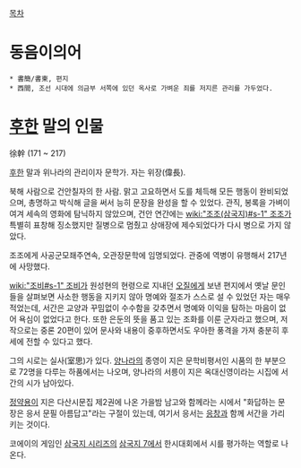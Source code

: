 [[목차]]
= 동음이의어 =
 * 書簡/書柬, 편지
 * 西間, 조선 시대에 의금부 서쪽에 있던 옥사로 가벼운 죄를 저지른 관리를 가두었다.

= [[후한]] 말의 인물 =
徐幹
(171 ~ 217)

[[후한]] 말과 위나라의 관리이자 문학가. 자는 위장(偉長).

북해 사람으로 건안칠자의 한 사람. 맑고 고요하면서 도를 체득해 모든 행동이 완비되었으며, 총명하고 박식해 글을 써서 능히 문장을 완성을 할 수 있었다. 관직, 봉록을 가벼이 여겨 세속의 영화에 탐닉하지 않았으며, 건안 연간에는 [[wiki:"조조(삼국지)#s-1" 조조]]가 특별히 표창해 징소했지만 질병으로 멈췄고 상애장에 제수되었다가 다시 병으로 가지 않았다.

조조에게 사공군모좨주연속, 오관장문학에 임명되었다. 관중에 역병이 유행해서 217년에 사망했다.

[[wiki:"조비#s-1" 조비]]가 원성현의 현령으로 지내던 [[오질]]에게 보낸 편지에서 옛날 문인들을 살펴보면 사소한 행동을 지키지 않아 명예와 절조가 스스로 설 수 있었던 자는 매우 적었는데, 서간은 교양과 꾸밈없이 수수함을 갖추면서 명예와 이익을 탐하는 마음이 없어 욕심이 없었다고 한다. 또한 은둔의 뜻을 품고 있는 조화를 이룬 군자라고 했으며, 저작으로는 중론 20편이 있어 문사와 내용이 중후하면서도 우아한 풍격을 가져 충분히 후세에 전할 수 있다고 했다.

그의 시로는 실사(室思)가 있다. [[양]]나라의 종영이 지은 문학비평서인 시품의 한 부분으로 72명을 다루는 하품에서는 나오며, 양나라의 서릉이 지은 옥대신영이라는 시집에 서간의 시가 남아있다.

[[정약용]]이 지은 다산시문집 제2권에 나온 가을밤 남고와 함께라는 시에서 "화답하는 문장은 응서 문필 아름답고"라는 구절이 있는데, 여기서 응서는 [[응창]]과 함께 서간을 가리키는 것이다.

코에이의 게임인 [[삼국지 시리즈]]의 [[삼국지 7]]에서 한시대회에서 시를 평가하는 역할로 나온다.
